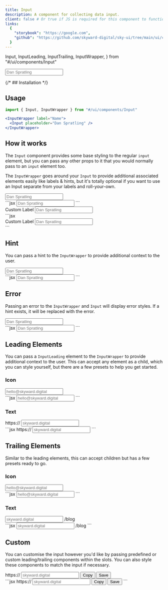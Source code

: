 ```yaml
---
title: Input
description: A component for collecting data input.
client: false # Or true if JS is required for this component to function
links:
  {
    "storybook": "https://google.com",
    "github": "https://github.com/skyward-digital/sky-ui/tree/main/ui/components/Input",
  }
---
```


  Input,
  InputLeading,
  InputTrailing,
  InputWrapper,
} from "#/ui/components/Input"

<CodePreview>
  <InputWrapper label="Name" hint="Enter your full name">
    <Input placeholder="Dan Spratling" />
  </InputWrapper>
</CodePreview>

{/* ## Installation */}

## Usage

```jsx
import { Input, InputWrapper } from "#/ui/components/Input"
```

```jsx
<InputWrapper label="Name">
  <Input placeholder="Dan Spratling" />
</InputWrapper>
```

## How it works

The `Input` component provides some base styling to the regular `input` element, but you can pass any other props to it that you would normally pass to an `input` element too.

The `InputWrapper` goes around your `Input` to provide additional associated elements easily like labels & hints, but it's totally optional if you want to use an Input separate from your labels and roll-your-own.

<CodePreview client:load>
  <InputWrapper label="Name">
    <Input placeholder="Dan Spratling" />
  </InputWrapper>
  <div slot="code">
    ```jsx
    <InputWrapper label="Name">
      <Input placeholder="Dan Spratling" />
    </InputWrapper>
    ```
  </div>
</CodePreview>
<CodePreview client:load>
  <div className="w-full flex items-center">
    <label htmlFor="example-input" className="w-1/3">
      Custom Label
    </label>
    <Input id="example-input" placeholder="Dan Spratling" />
  </div>
  <div slot="code">
    ```jsx
    <div className="w-full flex items-center">
      <label htmlFor="example-input" className="w-1/3">
        Custom Label
      </label>
      <Input id="example-input" placeholder="Dan Spratling" />
    </div>
    ```
  </div>
</CodePreview>

## Hint

You can pass a hint to the `InputWrapper` to provide additional context to the user.

<CodePreview client:load>
  <InputWrapper label="Name" hint="What do you call yourself?">
    <Input placeholder="Dan Spratling" />
  </InputWrapper>
  <div slot="code">
    ```jsx
    <InputWrapper label="Name" hint="required">
      <Input placeholder="Dan Spratling" />
    </InputWrapper>
    ```
  </div>
</CodePreview>

## Error

Passing an error to the `InputWrapper` and `Input` will display error styles. If a hint exists, it will be replaced with the error.

<CodePreview client:load>
  <InputWrapper label="Name" hint="required" error="Your name is required">
    <Input placeholder="Dan Spratling" error />
  </InputWrapper>
  <div slot="code">
    ```jsx
    <InputWrapper label="Name" hint="required" error="Your name is required">
      <Input placeholder="Dan Spratling" error={true} />
    </InputWrapper>
    ```
  </div>
</CodePreview>

## Leading Elements

You can pass a `InputLeading` element to the `InputWrapper` to provide additional context to the user. This can accept any element as a child, which you can style yourself, but there are a few presets to help you get started.

### Icon

<CodePreview client:load>
  <InputWrapper label="Name">
    <InputLeading type="icon">
      <Mail01Icon />
    </InputLeading>
    <Input placeholder="hello@skyward.digital" className="pl-10" />
  </InputWrapper>
  <div slot="code">
    ```jsx
    <InputWrapper label="Name">
      <InputLeading type="icon">
        <Mail01Icon />
      </InputLeading>
      <Input placeholder="hello@skyward.digital" className="pl-10" />
    </InputWrapper>
    ```
  </div>
</CodePreview>

### Text

<CodePreview client:load>
  <InputWrapper label="URL">
    <InputLeading type="text">https://</InputLeading>
    <Input placeholder="skyward.digital" className="rounded-l-none" />
  </InputWrapper>
  <div slot="code">
    ```jsx
    <InputWrapper label="URL">
      <InputLeading type="text">https://</InputLeading>
      <Input placeholder="skyward.digital" className="rounded-l-none" />
    </InputWrapper>
    ```
  </div>
</CodePreview>

## Trailing Elements

Similar to the leading elements, this can accept children but has a few presets ready to go.

### Icon

<CodePreview client:load>
  <InputWrapper label="Name">
    <Input placeholder="hello@skyward.digital" />
    <InputTrailing type="icon">
      <Mail01Icon />
    </InputTrailing>
  </InputWrapper>
  <div slot="code">
    ```jsx
    <InputWrapper label="Name">
      <Input placeholder="hello@skyward.digital" />
      <InputTrailing type="icon">
        <Mail01Icon />
      </InputTrailing>
    </InputWrapper>
    ```
  </div>
</CodePreview>

### Text

<CodePreview client:load>
  <InputWrapper label="URL">
    <Input placeholder="skyward.digital" className="rounded-r-none" />
    <InputTrailing type="text">/blog</InputTrailing>
  </InputWrapper>
  <div slot="code">
    ```jsx
    <InputWrapper label="URL">
      <Input placeholder="skyward.digital" className="rounded-r-none" />
      <InputTrailing type="text">/blog</InputTrailing>
    </InputWrapper>
    ```
  </div>
</CodePreview>

## Custom

You can customise the input however you'd like by passing predefined or custom leading/trailing components within the slots. You can also style these components to match the input if necessary.

<CodePreview client:load>
  <InputWrapper label="URL" hint="required" className="w-full max-w-xl">
    <InputLeading type="text">https://</InputLeading>
    <Input placeholder="skyward.digital" className="rounded-none" />
    <InputTrailing>
      <Button
        variant="outline"
        className="rounded-l-none -ml-px border-gray-300 flex-none"
      >
        Copy
        <Copy06Icon className="w-4 h-4" />
      </Button>
    </InputTrailing>
    <Button variant="primary" size="md" className="flex-none ml-4">
      <span>Save</span>
    </Button>
  </InputWrapper>
  <div slot="code">
    ```jsx
    <InputWrapper label="URL" hint="required" className="w-full max-w-xl">
      <InputLeading type="text">https://</InputLeading>
      <Input placeholder="skyward.digital" className="rounded-none" />
      <InputTrailing>
        <Button
          variant="outline"
          className="rounded-l-none -ml-px border-gray-300 flex-none"
        >
          Copy
          <Copy06Icon className="w-4 h-4" />
        </Button>
      </InputTrailing>
      <Button variant="primary" size="md" className="flex-none ml-4">
        <span>Save</span>
      </Button>
    </InputWrapper>
    ```
  </div>
</CodePreview>
